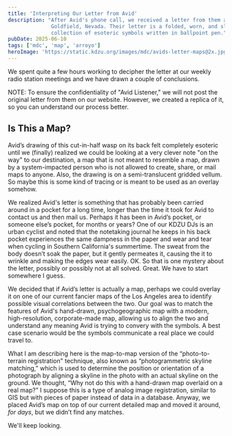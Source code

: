 ```yaml
---
title: 'Interpreting Our Letter from Avid'
description: "After Avid's phone call, we received a letter from them at our KDZU Sonic Exoskeleton location in 
              Goldfield, Nevada. Their letter is a folded, worn, and slightly water-damaged paper note with a 
              collection of esoteric symbols written in ballpoint pen."
pubDate: 2025-06-10
tags: ['mdc', 'map', 'arroyo']
heroImage: 'https://static.kdzu.org/images/mdc/avids-letter-maps@2x.jpg'
---
```




We spent quite a few hours working to decipher the letter at our weekly radio station meetings and we have drawn 
a couple of conclusions.

NOTE: To ensure the confidentiality of "Avid Listener," we will not post the original letter from them on our website. However, we created a replica of it, so you can understand our process better.

<PhotoWithCaption 
  src="https://static.kdzu.org/images/mdc/avid-drawing@2x.jpg" 
  alt="Avid's drawing." 
  caption="Yes. This is it. A dead wasp. Yes. We immediately Googled the sentence. It is from the opening paragraph of George Orwell's 'Notes on the Way.'"
/> 

## Is This a Map?

Avid’s drawing of this cut-in-half wasp on its back felt completely esoteric until we (finally) realized we could be looking at a very clever note "on the way" to our destination, a map that is not meant to resemble a map, drawn by a system-impacted person who is not allowed to create, share, or mail maps to anyone. Also, the drawing is on a semi-translucent gridded vellum. So maybe this is some kind of tracing or is meant to be used as an overlay somehow.

We realized Avid's letter is something that has probably been carried around in a pocket for a long time, longer than the time it 
took for Avid to contact us and then mail us. Perhaps it has been in Avid’s pocket, or someone else’s pocket, 
for months or years? One of our KDZU DJs is an urban cyclist and noted that the notetaking journal he keeps in his back 
pocket experiences the same dampness in the paper and wear and tear when cycling in Southern 
California's summertime. The sweat from the body doesn’t soak the paper, but it gently permeates it, causing the it to 
wrinkle and making the edges wear easily. OK. So that is one mystery about the letter, possibly or possibly not at all 
solved. Great. We have to start somewhere I guess.

We decided that if Avid’s letter is actually a map, perhaps we could overlay it on one of our current fancier maps of the Los Angeles area to identify 
possible visual correlations between the two. Our goal was to match the features of Avid's hand-drawn, psychogeographic 
map with a modern, high-resolution, corporate-made map, allowing us to align the two and understand any meaning Avid is 
trying to convery with the symbols. A best case scenario would be the symbols communicate a real place we could travel to.

<PhotoWithCaption 
  src="https://static.kdzu.org/images/mdc/socal-waterways@2x.jpg" 
  alt="A map with socal waterways." 
  caption="We first tried using locations along the larger waterways of Southern California to see if 
            Avid's drawing might alingn somehow. "
/> 

What I am describing here is the map-to-map version of the “photo-to-terrain registration" technique, also known as 
“photogrammetric skyline matching,” which is used to determine the position or orientation of a photograph by aligning 
a skyline in the photo with an actual skyline on the ground. We thought, “Why not do this with a hand-drawn map 
overlaid on a real map?” I suppose this is a type of analog image registration, similar to GIS but with pieces of 
paper instead of data in a database. Anyway, we placed Avid’s map on top of our current detailed map and moved it 
around, <em>for days</em>, but we didn’t find any matches. 

We'll keep looking.





